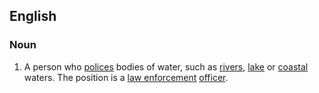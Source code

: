 ==English==
{{wikipedia}}
===Noun===
{{en-noun|sg=[[water]] [[bailiff]]}}

#A person who [[polices]] bodies of water, such as [[rivers]], [[lake]] or [[coastal]] waters. The position is a [[law enforcement]] [[officer]].